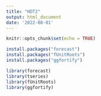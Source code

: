```yaml
---
title: "HDT2"
output: html_document
date: '2022-08-01'
---
```


```r
knitr::opts_chunk$set(echo = TRUE)
```

```r
install.packages("forecast")
install.packages("fUnitRoots")
install.packages("ggfortify")

library(forecast)
library(tseries)
library(fUnitRoots)
library(ggfortify)

```

